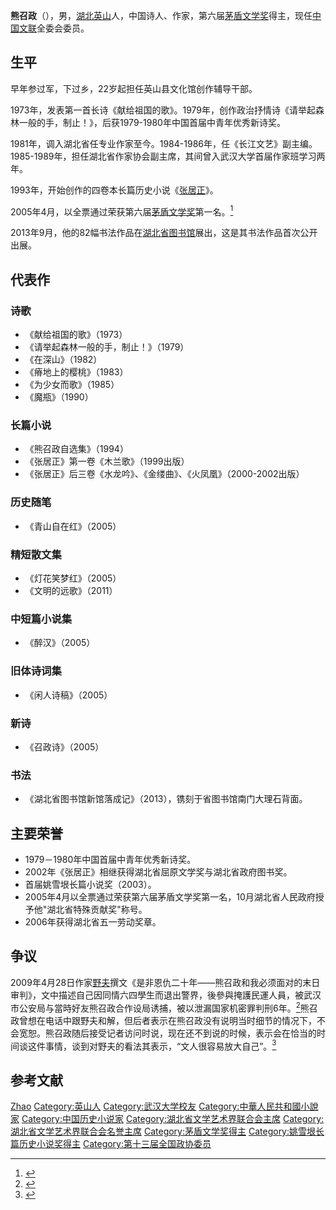 {{Infobox writer
| 图像     = 
| 图像说明 = 
| 姓名     = 熊召政
| 笔名     = 
| 原名     = 
| 出生     = {{birth year and age|1953|12}} 
| 出生地点 = [[湖北省|湖北省]][[英山县|英山县]]
| 逝世     = <!--卒年在前生年在后{{death date and age|}} 或{{Death year and age| }}-->
| 逝世地点 = 
| 职业     = 小说家
| 国籍     = {{PRC}}
| 种族     = 汉族
| 语言     = 中文
| 母校     = [[武汉大学|武汉大学]]
| 创作时期 = 1973年至今
| 体裁     = 小说
| 主题     = [[历史小说|历史小说]]
| 文学运动 = 
| 代表作   = 《张居正》
| 父母     = 
| 配偶     =  <!--{{marriage|姓名|年份}} -->
| 伴侣     = 
| 子女     = 
| 亲属     = 
| 受影响于 = 
| 施影响于 = 
| 奖项     =  {{Awards|award=第六届[[茅盾文学奖|茅盾文学奖]] |year=2005年 |title=《张居正》 }} <!--  {{Awards|award= |year= |title= }} -->
| 官方网站 = <!--  {{URL|website}} -->
| 签名     =  <!--不需要加[[file:|128px]] -->
}}
'''熊召政'''（{{bd|1953年|12月}}），男，[[湖北省|湖北]][[英山县|英山]]人，中国诗人、作家，第六届[[茅盾文学奖|茅盾文学奖]]得主，现任[[中国文联|中国文联]]全委会委员。

== 生平 ==
早年参过军，下过乡，22岁起担任英山县文化馆创作辅导干部。

1973年，发表第一首长诗《献给祖国的歌》。1979年，创作政治抒情诗《请举起森林一般的手，制止！》，后获1979-1980年中国首届中青年优秀新诗奖。

1981年，调入湖北省任专业作家至今。1984-1986年，任《长江文艺》副主编。1985-1989年，担任湖北省作家协会副主席，其间曾入武汉大学首届作家班学习两年。

1993年，开始创作的四卷本长篇历史小说《[[張居正_(小說)|张居正]]》。

2005年4月，以全票通过荣获第六届[[茅盾文学奖|茅盾文学奖]]第一名。<ref>{{cite web |url=http://news.163.com/13/1130/04/9ETE3CTD00014AED.html |title=熊召政聊《司马迁》:将成陕西文化品牌|date=2013-11-30 |accessdate=2013-12-09 |work=网易 |archive-url=https://web.archive.org/web/20131213123105/http://news.163.com/13/1130/04/9ETE3CTD00014AED.html |archive-date=2013-12-13 |dead-url=yes }}</ref>

2013年9月，他的82幅书法作品在[[湖北省图书馆|湖北省图书馆]]展出，这是其书法作品首次公开出展。

== 代表作 ==
=== 诗歌 ===
* 《献给祖国的歌》（1973）
* 《请举起森林一般的手，制止！》（1979）
* 《在深山》（1982）
* 《瘠地上的樱桃》（1983）
* 《为少女而歌》（1985）
* 《魔瓶》（1990）

=== 长篇小说 ===
* 《熊召政自选集》（1994）
* 《张居正》第一卷《木兰歌》（1999出版）
* 《张居正》后三卷《水龙吟》、《金缕曲》、《火凤凰》（2000-2002出版）

=== 历史随笔 ===
* 《青山自在红》（2005）

=== 精短散文集 ===
* 《灯花笑梦红》（2005）
* 《文明的远歌》（2011）

=== 中短篇小说集 ===
* 《醉汉》（2005）

=== 旧体诗词集 ===
* 《闲人诗稿》（2005）

=== 新诗 ===
* 《召政诗》（2005）

=== 书法 ===
* 《湖北省图书馆新馆落成记》（2013），镌刻于省图书馆南门大理石背面。

== 主要荣誉 ==
* 1979－1980年中国首届中青年优秀新诗奖。
* 2002年《张居正》相继获得湖北省屈原文学奖与湖北省政府图书奖。
* 首届姚雪垠长篇小说奖（2003）。
* 2005年4月以全票通过荣获第六届茅盾文学奖第一名，10月湖北省人民政府授予他"湖北省特殊贡献奖"称号。
* 2006年获得湖北省五一劳动奖章。

== 争议 ==
2009年4月28日作家[[野夫|野夫]]撰文《是非恩仇二十年——熊召政和我必须面对的末日审判》，文中描述自己因同情六四學生而退出警界，後參與掩護民運人員，被武汉市公安局与當時好友熊召政合作设局诱捕，被以泄漏国家机密罪判刑6年。<ref>{{cite web|url=http://politics.dwnews.com/news/2009-04-28/4880811-2.html|title=是非恩仇二十年——熊召政和我必须面对的末日审判|publisher=多维新闻|date=2009-04-28|accessdate=2010-07-02|deadurl=yes|archiveurl=https://web.archive.org/web/20131002094614/http://politics.dwnews.com/news/2009-04-28/4880811-2.html|archivedate=2013年10月2日}}</ref>熊召政曾想在电话中跟野夫和解，但后者表示在熊召政没有说明当时细节的情况下，不会宽恕。熊召政随后接受记者访问时说，现在还不到说的时候，表示会在恰当的时间谈这件事情，谈到对野夫的看法其表示，“文人很容易放大自己”。<ref>{{cite web|url=https://tttan.com/HT/boards/P.qqm/1242606046.html|title=六四告密者恩怨情仇解密|publisher=亚洲周刊|date=2009-05-18|accessdate=2010-07-02|archive-url=https://web.archive.org/web/20180127084051/https://tttan.com/HT/boards/P.qqm/1242606046.html|archive-date=2018年1月27日|dead-url=yes}}</ref>

== 参考文献 ==
{{reflist}}

{{茅盾文学奖|第六屆}}
{{Navboxes 
| title  = 熊召政在[[中国文学艺术界联合会|中国文学艺术界联合会]]的职务
| list1  =
{{中国文学艺术界联合会第八届全国委员会}}
{{中国文学艺术界联合会第九届全国委员会}}
{{中国文学艺术界联合会第十届全国委员会}}
}}

{{Authority control}}
{{DEFAULTSORT:Xiong熊}}
[[Category:熊姓|Zhao]]
[[Category:英山人|Category:英山人]]
[[Category:武汉大学校友|Category:武汉大学校友]]
[[Category:中華人民共和國小說家|Category:中華人民共和國小說家]]
[[Category:中国历史小说家|Category:中国历史小说家]]
[[Category:湖北省文学艺术界联合会主席|Category:湖北省文学艺术界联合会主席]]
[[Category:湖北省文学艺术界联合会名誉主席|Category:湖北省文学艺术界联合会名誉主席]]
[[Category:茅盾文学奖得主|Category:茅盾文学奖得主]]
[[Category:姚雪垠长篇历史小说奖得主|Category:姚雪垠长篇历史小说奖得主]]
[[Category:第十三届全国政协委员|Category:第十三届全国政协委员]]